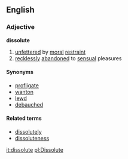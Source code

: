 ==English==
=== Adjective ===
'''dissolute'''
# [[unfettered]] by [[moral]] [[restraint]]
# [[reckless]]ly [[abandoned]] to [[sensual]] pleasures
==== Synonyms ====
*[[profligate]]
*[[wanton]]
*[[lewd]]
*[[debauched]]
==== Related terms ====
*[[dissolutely]]
*[[dissoluteness]]

[[it:dissolute]]
[[pl:Dissolute]]